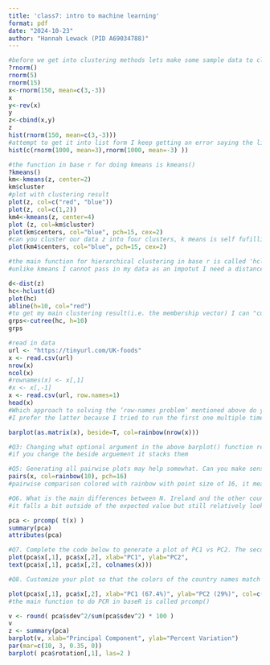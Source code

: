 ```yaml
---
title: 'class7: intro to machine learning'
format: pdf
date: "2024-10-23"
author: "Hannah Lewack (PID A69034788)"
---
```


```r
#before we get into clustering methods lets make some sample data to cluster, to help with this I will use the rNorm function
?rnorm()
rnorm(5)
rnorm(15)
x<-rnorm(150, mean=c(3,-3))
x
y<-rev(x)
y
z<-cbind(x,y)
z
hist(rnorm(150, mean=c(3,-3)))
#attempt to get it into list form I keep getting an error saying the list is not compatible with doubles
hist(c(rnorm(1000, mean=3),rnorm(1000, mean=-3) ))

```

```r
#the function in base r for doing kmeans is kmeans()
?kmeans()
km<-kmeans(z, center=2)
km$cluster
#plot with clustering result
plot(z, col=c("red", "blue"))
plot(z, col=c(1,2))
km4<-kmeans(z, center=4)
plot (z, col=km$cluster)
plot(km$centers, col="blue", pch=15, cex=2)
#can you cluster our data z into four clusters, k means is self fufilling prophecy
plot(km4$centers, col="blue", pch=15, cex=2)
```

```r
#the main function for hierarchical clustering in base r is called 'hclust()'
#unlike kmeans I cannot pass in my data as an impotut I need a distance matrix from my data

d<-dist(z)
hc<-hclust(d)
plot(hc)
abline(h=10, col="red")
#to get my main clustering result(i.e. the membership vector) I can "cut" my tree at a given height. To do this I will use 'cuttree()'
grps<-cutree(hc, h=10)
grps
```

```r
#read in data
url <- "https://tinyurl.com/UK-foods"
x <- read.csv(url)
nrow(x)
ncol(x)
#rownames(x) <- x[,1]
#x <- x[,-1]
x <- read.csv(url, row.names=1)
head(x)
#Which approach to solving the ‘row-names problem’ mentioned above do you prefer and why? Is one approach more robust than another under certain circumstances?
#I prefer the latter because I tried to run the first one multiple times and if I didn't reload the code it would delete a different collumn everytime I ran it
```


```r
barplot(as.matrix(x), beside=T, col=rainbow(nrow(x)))

#Q3: Changing what optional argument in the above barplot() function results in the following plot?
#if you change the beside arguement it stacks them

#Q5: Generating all pairwise plots may help somewhat. Can you make sense of the following code and resulting figure? What does it mean if a given point lies on the diagonal for a given plot?
pairs(x, col=rainbow(10), pch=16)
#pairwise comparison colored with rainbow with point size of 16, it means that it falls within the expected value of both comparisons

#Q6. What is the main differences between N. Ireland and the other countries of the UK in terms of this data-set?
#it falls a bit outside of the expected value but still relatively looks similar to an r^2 of 1
```


```r
pca <- prcomp( t(x) )
summary(pca)
attributes(pca)

#Q7. Complete the code below to generate a plot of PC1 vs PC2. The second line adds text labels over the data points.
plot(pca$x[,1], pca$x[,2], xlab="PC1", ylab="PC2",
text(pca$x[,1], pca$x[,2], colnames(x)))

#Q8. Customize your plot so that the colors of the country names match the colors in our UK and Ireland map and table at start of this document.

plot(pca$x[,1], pca$x[,2], xlab="PC1 (67.4%)", ylab="PC2 (29%)", col=c("black","red", "blue","green"), pch=16)
#the main function to do PCR in baseR is called prcomp()

v <- round( pca$sdev^2/sum(pca$sdev^2) * 100 )
v
z <- summary(pca)
barplot(v, xlab="Principal Component", ylab="Percent Variation")
par(mar=c(10, 3, 0.35, 0))
barplot( pca$rotation[,1], las=2 )
```
